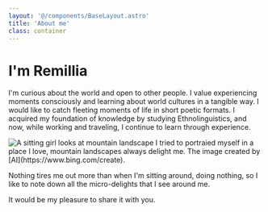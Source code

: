 ```yaml
---
layout: '@/components/BaseLayout.astro'
title: 'About me'
class: container
---
```

# I'm Remillia

I'm curious about the world and open to other people.
I value experiencing moments consciously and learning about world cultures in a tangible way.
I would like to catch fleeting moments of life in short poetic formats. I acquired my foundation of 
knowledge by studying Ethnolinguistics, and now, while working and traveling, I continue to learn through experience.

<Image asset="girl-and-mountains.jpg" direction="left" alt="A sitting girl looks at mountain landscape">
  I tried to portraied myself in a place I love, mountain landscapes always delight me. The image created by [AI](https://www.bing.com/create).
</Image>

Nothing tires me out more than when I'm sitting around, doing nothing, so I like to note down all the micro-delights that I see around me.

It would be my pleasure to share it with you.
